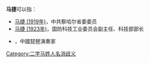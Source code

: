 '''马捷'''可以指：
* [[马捷_(1919年)|马捷 (1919年)]]，中共察哈尔省委委员
* [[马捷_(1923年)|马捷 (1923年)]]，国防科技工业委员会副主任、科技部部长
* {{link-en|马捷 (音樂家)|Jie Ma}}，中國琵琶演奏家
{{disambig}}

[[Category:二字马姓人名消歧义|Category:二字马姓人名消歧义]]